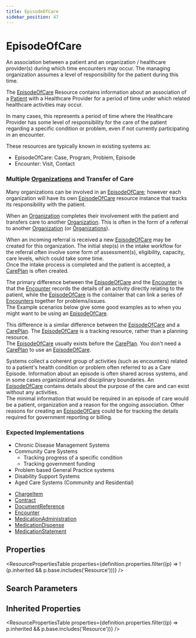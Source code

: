 ```yaml
---
title: EpisodeOfCare
sidebar_position: 47
---
```


# EpisodeOfCare

An association between a patient and an organization / healthcare provider(s) during which time encounters may occur. The managing organization assumes a level of responsibility for the patient during this time.

  <Tabs queryString="intro-section">
  <TabItem value="usage" label="Usage" default>
    <div> <a name="scope"></a>          <p>       The <a href="/docs/api/fhir/resources/episodeofcare">EpisodeOfCare</a> Resource contains information about an association of a <a href="/docs/api/fhir/resources/patient">Patient</a> with a Healthcare Provider for a period       of time under which related healthcare activities may occur.     </p>     <p>       In many cases, this represents a period of time where the Healthcare Provider has some level of responsibility for the care       of the patient regarding a specific condition or problem, even if not currently participating in an encounter.     </p>     <p>       These resources are typically known in existing systems as:     </p>     <ul>       <li>EpisodeOfCare: Case, Program, Problem, Episode</li>       <li>Encounter: Visit, Contact</li>     </ul>     <p></p>     <h3 class="self-link-parent"> Multiple <a href="/docs/api/fhir/resources/organization">Organizations</a> and Transfer of Care <a href="https://www.hl7.org/fhir/episodeofcare.html#8.10.1.1" title="link to here" class="self-link"></a></h3>     <p>       Many organizations can be involved in an <a href="/docs/api/fhir/resources/episodeofcare">EpisodeOfCare</a>; however each organization will have its own <a href="/docs/api/fhir/resources/episodeofcare">EpisodeOfCare</a> resource instance       that tracks its responsibility with the patient.     </p>     <p>       When an <a href="/docs/api/fhir/resources/organization">Organization</a> completes their involvement with the patient and transfers care to another <a href="/docs/api/fhir/resources/organization">Organization</a>.       This is often in the form of a referral to another <a href="/docs/api/fhir/resources/organization">Organization</a> (or <a href="/docs/api/fhir/resources/organization">Organizations</a>).<br/>     </p>     <p>       When an incoming referral is received a new <a href="/docs/api/fhir/resources/episodeofcare">EpisodeOfCare</a> may be created for this organization.       The initial step(s) in the intake workflow for the referral often involve some form of assessment(s),       eligibility, capacity, care levels, which could take some time.<br/>       Once the intake process is completed and the patient is accepted, a <a href="/docs/api/fhir/resources/careplan">CarePlan</a> is often created.     </p>   </div>
    </TabItem>
  <TabItem value="relationships" label="Relationships">
    <div>  <a name="bnr"></a>         <p>       The primary difference between the <a href="/docs/api/fhir/resources/episodeofcare">EpisodeOfCare</a> and the <a href="/docs/api/fhir/resources/encounter">Encounter</a> is that the <a href="/docs/api/fhir/resources/encounter">Encounter</a> records the details of an       activity directly relating to the patient, while the <a href="/docs/api/fhir/resources/episodeofcare">EpisodeOfCare</a> is the container that can link a series of <a href="/docs/api/fhir/resources/encounter">Encounters</a>       together for problems/issues.<br/>        The Example scenarios below give some good examples as to when you might want to be using an <a href="/docs/api/fhir/resources/episodeofcare">EpisodeOfCare</a>.     </p>     <p>       This difference is a similar difference between the <a href="/docs/api/fhir/resources/episodeofcare">EpisodeOfCare</a> and a <a href="/docs/api/fhir/resources/careplan">CarePlan</a>.        The <a href="/docs/api/fhir/resources/episodeofcare">EpisodeOfCare</a> is a tracking resource, rather than a planning resource.<br/>       The <a href="/docs/api/fhir/resources/episodeofcare">EpisodeOfCare</a> usually exists before the <a href="/docs/api/fhir/resources/careplan">CarePlan</a>.       You don't need a <a href="/docs/api/fhir/resources/careplan">CarePlan</a> to use an <a href="/docs/api/fhir/resources/episodeofcare">EpisodeOfCare</a>.     </p>   </div>
    </TabItem>
  <TabItem value="backgroundAndContext" label="Background and Context">
    <div>  <a name="bnc"></a>         <p>       Systems collect a coherent group of activities (such as encounters) related to a patient's health condition or problem often referred to as a Care Episode.       Information about an episode is often shared across systems, and in some cases organizational and disciplinary boundaries.       An <a href="/docs/api/fhir/resources/episodeofcare">EpisodeOfCare</a> contains details about the purpose of the care and can exist without any activities.<br/>        The minimal information that would be required in an episode of care would be a patient, organization and a reason for the ongoing association.       Other reasons for creating an <a href="/docs/api/fhir/resources/episodeofcare">EpisodeOfCare</a> could be for tracking the details required for government reporting or billing.     </p>     <h3 class="self-link-parent"> Expected Implementations <a href="https://www.hl7.org/fhir/episodeofcare.html#8.10.3.1" title="link to here" class="self-link"></a></h3>     <ul>       <li>Chronic Disease Management Systems</li>       <li>         Community Care Systems         <ul>           <li>Tracking progress of a specific condition</li>           <li>Tracking government funding</li>         </ul>       </li>       <li>Problem based General Practice systems</li>       <li>Disability Support Systems</li>       <li>Aged Care Systems (Community and Residential)</li>     </ul>   </div>
    </TabItem>
  <TabItem value="referencedBy" label="Referenced By">
    <ul><li><a href="/docs/api/fhir/resources/chargeitem">ChargeItem</a></li>
<li><a href="/docs/api/fhir/resources/contract">Contract</a></li>
<li><a href="/docs/api/fhir/resources/documentreference">DocumentReference</a></li>
<li><a href="/docs/api/fhir/resources/encounter">Encounter</a></li>
<li><a href="/docs/api/fhir/resources/medicationadministration">MedicationAdministration</a></li>
<li><a href="/docs/api/fhir/resources/medicationdispense">MedicationDispense</a></li>
<li><a href="/docs/api/fhir/resources/medicationstatement">MedicationStatement</a></li></ul>
    </TabItem>
</Tabs>


## Properties

<ResourcePropertiesTable properties={definition.properties.filter((p) => !(p.inherited && p.base.includes('Resource')))} />

## Search Parameters

<SearchParamsTable searchParams={definition.searchParameters} />

## Inherited Properties

<ResourcePropertiesTable properties={definition.properties.filter((p) => p.inherited && p.base.includes('Resource'))} />


